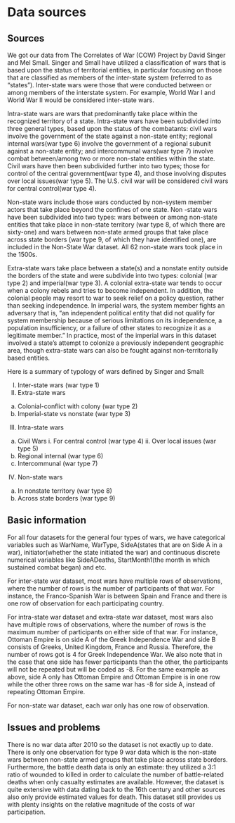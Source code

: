 # Data sources

## Sources

We got our data from The Correlates of War (COW) Project by David Singer and Mel Small.
Singer and Small have utilized a classification of wars that is based upon the status of territorial entities, in particular focusing on those that are classified as members of the inter-state system (referred to as “states”). Inter-state wars were those that were conducted between or among members of the interstate system. For example, World War I and World War II would be considered inter-state wars. 


Intra-state wars are wars that predominantly take place within the recognized territory of a state. Intra-state wars have been subdivided into three general types, based upon the status of the combatants: civil wars involve the government of the state against a non-state entity; regional internal wars(war type 6)  involve the government of a regional subunit against a non-state entity; and intercommunal wars(war type 7) involve combat between/among two or more non-state entities within the state. Civil wars have then been subdivided further into two types; those for control of the central government(war type 4), and those involving disputes over local issues(war type 5). The U.S. civil war will be considered civil wars for central control(war type 4). 


Non-state wars include those wars conducted by non-system member actors that take place beyond the confines of one state. Non -state wars have been subdivided into two types: wars between or among non-state entities that take place in non-state territory (war type 8, of which there are sixty-one) and wars between non-state armed groups that take place across state borders (war type 9, of which they have identified one), are included in the Non-State War dataset. All 62 non-state wars took place in the 1500s. 

Extra-state wars take place between a state(s) and a nonstate entity outside the borders of the state and were subdivide into two types: colonial (war type 2) and imperial(war type 3). A colonial extra-state war tends to occur when a colony rebels and tries to become
independent. In addition, the colonial people may resort to war to seek relief on a policy question, rather than seeking independence. In imperial wars, the system member fights an adversary that is, “an independent political entity that did not qualify for system membership because of serious limitations on its independence, a population insufficiency, or a failure of other states to recognize it as a legitimate member.”  In practice, most of the imperial wars in this dataset involved a state’s attempt to colonize a previously independent geographic area, though extra-state wars can also be fought against non-territorially based
entities.

Here is a summary of typology of wars defined by Singer and Small:

I.	Inter-state wars (war type 1)
II.	Extra-state wars
  a.	Colonial-conflict with colony (war type 2)
  b.	Imperial-state vs nonstate (war type 3)
III.	Intra-state wars
  a.	Civil Wars
    i.	For central control (war type 4)
    ii.	Over local issues (war type 5)
  b.	Regional internal (war type 6)
  c.	Intercommunal (war type 7)
IV.	Non-state wars
  a.	In nonstate territory (war type 8)
  b.	Across state borders (war type 9)


## Basic information

For all four datasets for the general four types of wars, we have categorical variables such as WarName, WarType, SideA(states that are on Side A in a war), initiator(whether the state initiated the war) and continuous discrete numerical variables like SideADeaths, StartMonth1(the month in which sustained combat began) and etc. 

For inter-state war dataset, most wars have multiple rows of observations, where the number of rows is the number of participants of that war. For instance, the Franco-Spanish War is between Spain and France and there is one row of observation for each participating country. 


For intra-state war dataset and extra-state war dataset, most wars also have multiple rows of observations, where the number of rows is the maximum number of participants on either side of that war. For instance, Ottoman Empire is on side A of the Greek Independence War and side B consists of Greeks, United Kingdom, France and Russia. Therefore, the number of rows got is 4 for Greek Independence War. We also note that in the case that one side has fewer participants than the other, the participants will not be repeated but will be coded as -8. For the same example as above, side A only has Ottoman Empire and Ottoman Empire is in one row while the other three rows on the same war has -8 for side A, instead of repeating Ottoman Empire. 


For non-state war dataset, each war only has one row of observation. 




## Issues and problems

There is no war data after 2010 so the dataset is not exactly up to date. There is only one observation for type 9 war data which is the non-state wars between non-state armed groups that take place across state borders. Furthermore, the battle death data is only an estimate: they utilized a 3:1 ratio of wounded to killed in order to calculate the number of battle-related deaths when only casualty estimates are available. However, the dataset is quite extensive with data dating back to the 16th century and other sources also only provide estimated values for death. This dataset still provides us with plenty insights on the relative magnitude of the costs of war participation.

